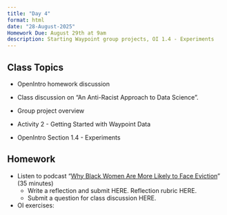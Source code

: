 ```yaml
---
title: "Day 4"
format: html
date: "28-August-2025"
Homework Due: August 29th at 9am
description: Starting Waypoint group projects, OI 1.4 - Experiments
---
```


## Class Topics

- OpenIntro homework discussion

- Class discussion on "An Anti-Racist Approach to Data Science". 

- Group project overview

- Activity 2 - Getting Started with Waypoint Data

- OpenIntro Section 1.4 - Experiments


## Homework 

- Listen to podcast “[Why Black Women Are More Likely to Face Eviction](https://www.kqed.org/news/11905386/why-black-women-are-more-likely-to-face-eviction)” (35 minutes)
  - Write a reflection and submit HERE. Reflection rubric HERE. 
  - Submit a question for class discussion HERE.
  
- OI exercises: 